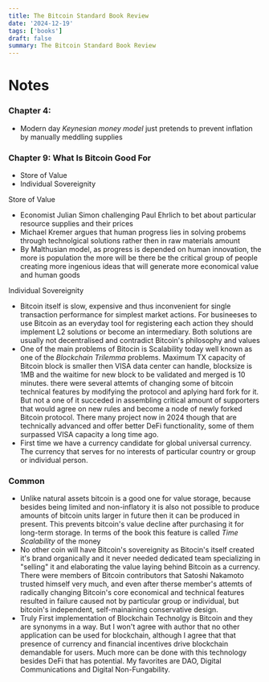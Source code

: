 ```yaml
---
title: The Bitcoin Standard Book Review
date: '2024-12-19'
tags: ['books']
draft: false
summary: The Bitcoin Standard Book Review
---
```


# Notes
### Chapter 4: 
- Modern day *Keynesian money model* just pretends to prevent inflation by manually meddling supplies

### Chapter 9: What Is Bitcoin Good For
* Store of Value
* Individual Sovereignity

Store of Value
- Economist Julian Simon challenging Paul Ehrlich to bet about particular resource supplies and their prices
- Michael Kremer argues that human progress lies in solving probems through technolgical solutions rather then in raw materials amount
- By Malthusian model, as progress is depended on human innovation, the more is population the more will be there be the critical group of people creating more ingenious ideas that will generate more economical value and human goods

Individual Sovereignity
- Bitcoin itself is slow, expensive and thus inconvenient for single transaction performance for simplest market actions. For busineeses to use Bitcoin as an everyday tool for registering each action they should implement L2 solutions or become an intermediary. Both solutions are usually not decentralised and contradict Bitcoin's philosophy and values
- One of the main problems of Bitocin is Scalability today well known as one of the *Blockchain Trilemma* problems. Maximum TX capacity of Bitcoin block is smaller then VISA data center can handle, blocksize is 1MB and the waitime for new block to be validated and merged is 10 minutes. there were several attemts of changing some of bitcoin technical features by modifying the protocol and aplying hard fork for it. But not a one of it succeded in assembling critical amount of supporters that would  agree on new rules and become a node of newly forked Bitcoin protocol. There many project now in 2024 though that are technically advanced and offer better DeFi functionality, some of them surpassed VISA capacity a long time ago.
- First time we have a currency candidate for global universal currency. The currency that serves for no interests of particular country or group or individual person. 

### Common
- Unlike natural assets bitcoin is a good one for value storage, because besides being limited and non-inflatory it is also not possible to produce amounts of bitcoin units larger in future then it can be produced in present. This prevents bitcoin's value decline after purchasing it for long-term storage. In terms of the book this feature is called *Time Scalability* of the money
- No other coin will have Bitcoin's sovereignity as Bitocin's itself created it's brand organically and it never needed dedicated team specializing in "selling" it and elaborating the value laying behind Bitcoin as a currency. There were members of Bitcoin contributors that Satoshi Nakamoto trusted himself very much, and even after therse member's attemts of radically changing Bitcoin's core economical and technical features resulted in failure caused not by particular group or individual, but bitcoin's independent, self-mainaining conservative design.
- Truly First implementation of Blockchain Technolgy is Bitcoin and they are synonyms in a way. But I won't agree with author that no other application can be used for blockchain, although I agree that that presence of currency and financial incentives drive blockchain demandable for users. Much more can be done with this technology besides DeFi that has potential. My favorites are DAO, Digital Communications and Digital Non-Fungability.




